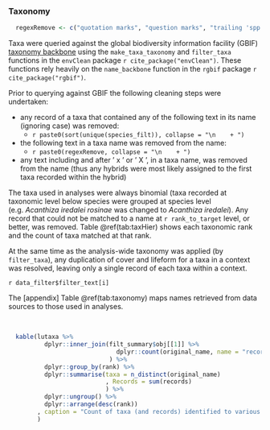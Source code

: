 ### Taxonomy

```r

  regexRemove <- c("quotation marks", "question marks", "trailing 'spp.' or 'sp.'", "leading space", "trailing space")

```

Taxa were queried against the global biodiversity information facility (GBIF) [taxonomy backbone](https://www.gbif.org/dataset/d7dddbf4-2cf0-4f39-9b2a-bb099caae36c) using the `make_taxa_taxonomy` and `filter_taxa` functions in the `envClean` package `r cite_package("envClean")`. These functions rely heavily on the `name_backbone` function in the `rgbif` package `r cite_package("rgbif")`.

Prior to querying against GBIF the following cleaning steps were undertaken:

* any record of a taxa that contained any of the following text in its name (ignoring case) was removed:
    + `r paste0(sort(unique(species_filt)), collapse = "\n    + ")`
* the following text in a taxa name was removed from the name:
    + `r paste0(regexRemove, collapse = "\n    + ")`
* any text including and after ' x ' or ' X ', in a taxa name, was removed from the name (thus any hybrids were most likely assigned to the first taxa recorded within the hybrid)

The taxa used in analyses were always binomial (taxa recorded at taxonomic level below species were grouped at species level (e.g. _Acanthiza iredalei rosinae_ was changed to _Acanthiza iredalei_). Any record that could not be matched to a name at `r rank_to_target` level, or better, was removed. Table \@ref(tab:taxHier) shows each taxonomic rank and the count of taxa matched at that rank.

At the same time as the analysis-wide taxonomy was applied (by `filter_taxa`), any duplication of cover and lifeform for a taxa in a context was resolved, leaving only a single record of each taxa within a context.

`r data_filter$filter_text[i]`

The [appendix] Table \@ref(tab:taxonomy) maps names retrieved from data sources to those used in analyses.

<br>

```r

  kable(lutaxa %>%
          dplyr::inner_join(filt_summary$obj[[1]] %>%
                              dplyr::count(original_name, name = "records")
                            ) %>%
          dplyr::group_by(rank) %>%
          dplyr::summarise(taxa = n_distinct(original_name)
                           , Records = sum(records)
                           ) %>%
          dplyr::ungroup() %>%
          dplyr::arrange(desc(rank))
        , caption = "Count of taxa (and records) identified to various taxonomic rank"
        )

```

<br>

